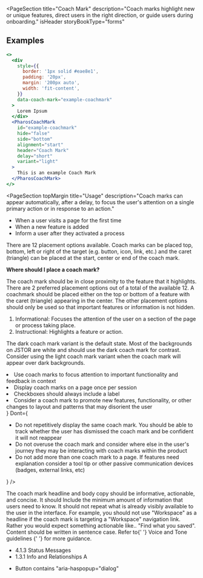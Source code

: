 
<PageSection
  title="Coach Mark"
  description="Coach marks highlight new or unique features, direct users in the right direction, or guide users during onboarding."
  isHeader
  storyBookType="forms"
></PageSection>

## Examples

```jsx live
<>
  <div
    style={{
      border: '1px solid #eae8e1',
      padding: '20px',
      margin: '200px auto',
      width: 'fit-content',
    }}
    data-coach-mark="example-coachmark"
  >
    Lorem Ipsum
  </div>
  <PharosCoachMark
    id="example-coachmark"
    hide="false"
    side="bottom"
    alignment="start"
    header="Coach Mark"
    delay="short"
    variant="light"
  >
    This is an example Coach Mark
  </PharosCoachMark>
</>
```

<PageSection
  topMargin
  title="Usage"
  description="Coach marks can appear automatically, after a delay, to focus the user's attention on a single primary action or in response to an action."
>
  <PageSection title="Examples" subSectionLevel={1}>
    <ul>
      <li>When a user visits a page for the first time</li>
      <li>When a new feature is added</li>
      <li>Inform a user after they activated a process</li>
    </ul>
  </PageSection>
  <PageSection title="Placement" subSectionLevel={1}>
    <p>
      There are 12 placement options available. Coach marks can be placed top, bottom, left or right
      of the target (e.g. button, icon, link, etc.) and the caret (triangle) can be placed at the
      start, center or end of the coach mark.
    </p>
    <p>
      <strong>Where should I place a coach mark? </strong>
    </p>
    <p>
      The coach mark should be in close proximity to the feature that it highlights. There are 2
      preferred placement options out of a total of the available 12. A coachmark should be placed
      either on the top or bottom of a feature with the caret (triangle) appearing in the center.
      The other placement options should only be used so that important features or information is
      not hidden.
    </p>
  </PageSection>
  <PageSection title="Types" subSectionLevel={1}>
    <ol>
      <li>
        Informational: Focuses the attention of the user on a section of the page or process taking
        place.
      </li>
      <li>Instructional: Highlights a feature or action.</li>
    </ol>
  </PageSection>
  <PageSection title="Light vs Dark" subSectionLevel={1}>
    <p>
      The dark coach mark variant is the default state. Most of the backgrounds on JSTOR are white
      and should use the dark coach mark for contrast. Consider using the light coach mark variant
      when the coach mark will appear over dark backgrounds.
    </p>
  </PageSection>
</PageSection>
<PageSection title="Best practices">
  <BestPractices
    Do={
      <ul>
        <li>
          Use coach marks to focus attention to important functionality and feedback in context
        </li>
        <li>Display coach marks on a page once per session</li>
        <li>Checkboxes should always include a label</li>
        <li>
          Consider a coach mark to promote new features, functionality, or other changes to layout
          and patterns that may disorient the user
        </li>
      </ul>
    }
    Dont={
      <ul>
        <li>
          Do not repetitively display the same coach mark. You should be able to track whether the
          user has dismissed the coach mark and be confident it will not reappear
        </li>
        <li>
          Do not overuse the coach mark and consider where else in the user's journey they may be
          interacting with coach marks within the product
        </li>
        <li>
          Do not add more than one coach mark to a page. If features need explanation consider a
          tool tip or other passive communication devices (badges, external links, etc)
        </li>
      </ul>
    }
  />
</PageSection>
<PageSection title="Content guidelines">
  <p>
    The coach mark headline and body copy should be informative, actionable, and concise. It should
    Include the minimum amount of information that users need to know. It should not repeat what is
    already visibly available to the user in the interface. For example, you should not use
    "Workspace" as a headline if the coach mark is targeting a "Workspace" navigation link. Rather
    you would expect something actionable like.. "Find what you saved". Content should be written in
    sentence case. Refer to{' '}
    <PharosLink href="https://pharos.jstor.org/content-style-guide/voice-and-tone">
      Voice and Tone guidelines
    </PharosLink>{' '}
    for more guidance.
  </p>
</PageSection>
<PageSection title="Accessibility">
  <PageSection subSectionLevel={1} title="Relevant WCAG guidelines">
    <ul>
      <li>
        <PharosLink href="https://www.w3.org/WAI/WCAG21/Understanding/status-messages.html">
          4.1.3 Status Messages
        </PharosLink>
      </li>
      <li>
        <PharosLink href="https://www.w3.org/WAI/WCAG21/Understanding/info-and-relationships.html">
          1.3.1 Info and Relationships A
        </PharosLink>
      </li>
    </ul>
  </PageSection>
  <PageSection subSectionLevel={1} title="Code expectations">
    <ul>
      <li>Button contains "aria-haspopup="dialog"</li>
    </ul>
  </PageSection>
</PageSection>
